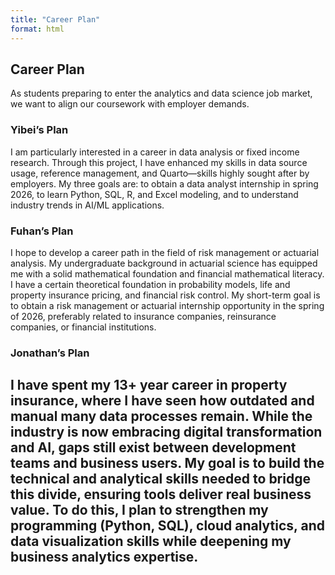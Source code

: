 ```yaml
---
title: "Career Plan"
format: html
---
```


## Career Plan

As students preparing to enter the analytics and data science job market, we want to align our coursework with employer demands.

### Yibei's Plan
I am particularly interested in a career in data analysis or fixed income research. Through this project, I have enhanced my skills in data source usage, reference management, and Quarto—skills highly sought after by employers. My three goals are: to obtain a data analyst internship in spring 2026, to learn Python, SQL, R, and Excel modeling, and to understand industry trends in AI/ML applications.

### Fuhan's Plan
I hope to develop a career path in the field of risk management or actuarial analysis. My undergraduate background in actuarial science has equipped me with a solid mathematical foundation and financial mathematical literacy. I have a certain theoretical foundation in probability models, life and property insurance pricing, and financial risk control. My short-term goal is to obtain a risk management or actuarial internship opportunity in the spring of 2026, preferably related to insurance companies, reinsurance companies, or financial institutions.

### Jonathan's Plan
I have spent my 13+ year career in property insurance, where I have seen how outdated and manual many data processes remain. While the industry is now embracing digital transformation and AI, gaps still exist between development teams and business users. My goal is to build the technical and analytical skills needed to bridge this divide, ensuring tools deliver real business value. To do this, I plan to strengthen my programming (Python, SQL), cloud analytics, and data visualization skills while deepening my business analytics expertise.
---




